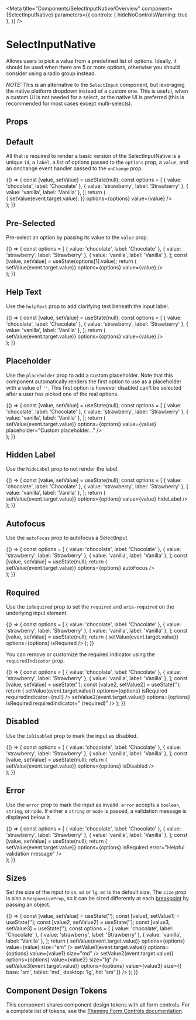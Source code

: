 
<Meta
  title="Components/SelectInputNative/Overview"
  component={SelectInputNative}
  parameters={{
    controls: { hideNoControlsWarning: true },
  }}
/>

# SelectInputNative

Allows users to pick a value from a predefined list of options. Ideally, it should be used when there are 5 or more options, otherwise you should consider using a radio group instead.

_NOTE:_ This is an alternative to the `SelectInput` component, but leveraging the native platform dropdown instead of a custom one. This is useful,
when a custom UI is not needed for a select, or the native UI is preferred (this is recommended for most cases except multi-selects).

## Props

<ArgsTable of={SelectInputNative} />

## Default

All that is required to render a basic version of the SelectInputNative is a unique `id`, a `label`, a list of options passed to the `options` prop, a `value`, and an onchange event handler passed to the `onChange` prop.

<Canvas>
  <Story
    name="Default"
    parameters={{
      design: {
        type: 'figma',
        url: 'https://www.figma.com/file/k1kOsplTGXvSSMQQCzhCND/Palmetto-Design-System?node-id=130%3A3463',
      },
    }}
  >
    {() => {
      const [value, setValue] = useState(null);
      const options = [
        { value: 'chocolate', label: 'Chocolate' },
        { value: 'strawberry', label: 'Strawberry' },
        { value: 'vanilla', label: 'Vanilla' },
      ];
      return (
        <div>
          <SelectInputNative
            id="default Select"
            label="Label"
            onChange={event => {
              setValue(event.target.value);
            }}
            options={options}
            value={value}
          />
        </div>
      );
    }}
  </Story>
</Canvas>

## Pre-Selected

Pre-select an option by passing its value to the `value` prop.

<Canvas>
  <Story name="Pre-Selected">
    {() => {
      const options = [
        { value: 'chocolate', label: 'Chocolate' },
        { value: 'strawberry', label: 'Strawberry' },
        { value: 'vanilla', label: 'Vanilla' },
      ];
      const [value, setValue] = useState(options[1].value);
      return (
        <div>
          <SelectInputNative
            id="preSelected"
            label="Label"
            onChange={event => setValue(event.target.value)}
            options={options}
            value={value}
          />
        </div>
      );
    }}
  </Story>
</Canvas>

## Help Text

Use the `helpText` prop to add clarifying text beneath the input label.

<Canvas>
  <Story name="Help Text">
    {() => {
      const [value, setValue] = useState(null);
      const options = [
        { value: 'chocolate', label: 'Chocolate' },
        { value: 'strawberry', label: 'Strawberry' },
        { value: 'vanilla', label: 'Vanilla' },
      ];
      return (
        <div>
          <SelectInputNative
            id="helpText"
            label="Flavor"
            helpText="Choose your favorite flavor"
            onChange={event => setValue(event.target.value)}
            options={options}
            value={value}
          />
        </div>
      );
    }}
  </Story>
</Canvas>

## Placeholder

Use the `placeholder` prop to add a custom placeholder. Note that this component automatically renders the first option
to use as a placeholder with a value of `''`. This first option is however disabled can't be selected after a user has picked
one of the real options.

<Canvas>
  <Story name="Placeholder">
    {() => {
      const [value, setValue] = useState(null);
      const options = [
        { value: 'chocolate', label: 'Chocolate' },
        { value: 'strawberry', label: 'Strawberry' },
        { value: 'vanilla', label: 'Vanilla' },
      ];
      return (
        <div>
          <SelectInputNative
            id="customPlaceholder"
            label="Label"
            onChange={event => setValue(event.target.value)}
            options={options}
            value={value}
            placeholder="Custom placeholder..."
          />
        </div>
      );
    }}
  </Story>
</Canvas>

## Hidden Label

Use the `hideLabel` prop to not render the label.

<Canvas>
  <Story name="Hidden Label">
    {() => {
      const [value, setValue] = useState(null);
      const options = [
        { value: 'chocolate', label: 'Chocolate' },
        { value: 'strawberry', label: 'Strawberry' },
        { value: 'vanilla', label: 'Vanilla' },
      ];
      return (
        <div>
          <SelectInputNative
            id="labelHidden"
            label="My label is hidden"
            onChange={event => setValue(event.target.value)}
            options={options}
            value={value}
            hideLabel
          />
        </div>
      );
    }}
  </Story>
</Canvas>

## Autofocus

Use the `autoFocus` prop to autofocus a SelectInput.

<Canvas>
  <Story name="Autofocus">
    {() => {
      const options = [
        { value: 'chocolate', label: 'Chocolate' },
        { value: 'strawberry', label: 'Strawberry' },
        { value: 'vanilla', label: 'Vanilla' },
      ];
      const [value, setValue] = useState(null);
      return (
        <div>
          <SelectInputNative
            id="autoFocus"
            label="Label"
            value={value}
            onChange={event => setValue(event.target.value)}
            options={options}
            autoFocus
          />
        </div>
      );
    }}
  </Story>
</Canvas>

## Required

Use the `isRequired` prop to set the `required` and `aria-required` on the underlying input element.

<Canvas>
  <Story name="Required">
    {() => {
      const options = [
        { value: 'chocolate', label: 'Chocolate' },
        { value: 'strawberry', label: 'Strawberry' },
        { value: 'vanilla', label: 'Vanilla' },
      ];
      const [value, setValue] = useState(null);
      return (
        <SelectInputNative
          id="required"
          label="Required Input"
          value={value}
          onChange={event => setValue(event.target.value)}
          options={options}
          isRequired
        />
      );
    }}
  </Story>
</Canvas>

You can remove or customize the required indicator using the `requiredIndicator` prop.

<Canvas>
  <Story name="Custom Required Indicator">
    {() => {
      const options = [
        { value: 'chocolate', label: 'Chocolate' },
        { value: 'strawberry', label: 'Strawberry' },
        { value: 'vanilla', label: 'Vanilla' },
      ];
      const [value, setValue] = useState('');
      const [value2, setValue2] = useState('');
      return (
        <Box gap="md">
          <SelectInputNative
            id="withouRequiredIndicator"
            label="Required Without Indicator"
            value={value}
            onChange={event => setValue(event.target.value)}
            options={options}
            isRequired
            requiredIndicator={null}
          />
          <SelectInputNative
            id="customRequiredIndicator"
            label="Required Custom Indicator"
            value={value2}
            onChange={event => setValue2(event.target.value)}
            options={options}
            isRequired
            requiredIndicator=" (required)"
          />
        </Box>
      );
    }}
  </Story>
</Canvas>

## Disabled

Use the `isDisabled` prop to mark the input as disabled.

<Canvas>
  <Story name="Disabled">
    {() => {
      const options = [
        { value: 'chocolate', label: 'Chocolate' },
        { value: 'strawberry', label: 'Strawberry' },
        { value: 'vanilla', label: 'Vanilla' },
      ];
      const [value, setValue] = useState(null);
      return (
        <div style={{ height: '85px' }}>
          <SelectInputNative
            id="disabled"
            label="Label"
            value={value}
            onChange={event => setValue(event.target.value)}
            options={options}
            isDisabled
          />
        </div>
      );
    }}
  </Story>
</Canvas>

## Error

Use the `error` prop to mark the input as invalid. `error` accepts a `boolean`, `string`, or `node`. If either a `string` or `node` is passed, a validation message is displayed below it.

<Canvas>
  <Story name="Error">
    {() => {
      const options = [
        { value: 'chocolate', label: 'Chocolate' },
        { value: 'strawberry', label: 'Strawberry' },
        { value: 'vanilla', label: 'Vanilla' },
      ];
      const [value, setValue] = useState(null);
      return (
        <div style={{ height: '200px' }}>
          <SelectInputNative
            id="error"
            label="Label"
            value={value}
            onChange={event => setValue(event.target.value)}
            options={options}
            isRequired
            error="Helpful validation message"
          />
        </div>
      );
    }}
  </Story>
</Canvas>

## Sizes

Set the size of the input to `sm`, `md` or `lg`. `md` is the default size.
The `size` prop is also a `ResponsiveProp`, so it can be sized differently at each [breakpoint](?path=/docs/design-tokens-design-tokens--page#breakpoints) by passing an object.

<Canvas>
  <Story name="Size">
    {() => {
      const [value, setValue] = useState('');
      const [value1, setValue1] = useState('');
      const [value2, setValue2] = useState('');
      const [value3, setValue3] = useState('');
      const options = [
        { value: 'chocolate', label: 'Chocolate' },
        { value: 'strawberry', label: 'Strawberry' },
        { value: 'vanilla', label: 'Vanilla' },
      ];
      return (
        <Box gap="md">
          <SelectInputNative
            id="smallSelect"
            label="Small"
            onChange={event => setValue(event.target.value)}
            options={options}
            value={value}
            size="sm"
          />
          <SelectInputNative
            id="mediumSelect"
            label="Medium"
            onChange={event => setValue1(event.target.value)}
            options={options}
            value={value1}
            size="md"
          />
          <SelectInputNative
            id="largeSelect"
            label="Large"
            onChange={event => setValue2(event.target.value)}
            options={options}
            value={value2}
            size="lg"
          />
          <SelectInputNative
            id="responsiveSelect"
            label="Responsive"
            onChange={event => setValue3(event.target.value)}
            options={options}
            value={value3}
            size={{ base: 'sm', tablet: 'md', desktop: 'lg', hd: 'sm' }}
          />
        </Box>
      );
    }}
  </Story>
</Canvas>

## Component Design Tokens

This component shares component design tokens with all form controls. For a complete list of tokens, see the [Theming Form Controls documentation](/docs/theming-form-controls--custom-theme-form).
